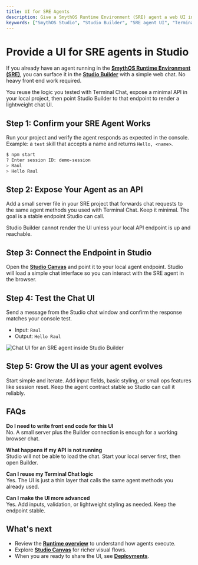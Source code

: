 ```yaml
---
title: UI for SRE Agents
description: Give a SmythOS Runtime Environment (SRE) agent a web UI in the SmythOS Studio Builder by exposing a simple API. Turn Terminal Chat into a browser chat fast.
keywords: ["SmythOS Studio", "Studio Builder", "SRE agent UI", "Terminal Chat", "web chat interface", "connect API to Studio", "SmythOS Runtime Environment", "agent UI"]
---
```


# Provide a UI for SRE agents in Studio

If you already have an agent running in the **[SmythOS Runtime Environment (SRE)](/docs/agent-runtime/overview)**, you can surface it in the **[Studio Builder](https://app.smythos.com/builder)** with a simple web chat. No heavy front end work required.

<InfoCallout title="How this works">
You reuse the logic you tested with Terminal Chat, expose a minimal API in your local project, then point Studio Builder to that endpoint to render a lightweight chat UI.
</InfoCallout>

<Spacer size="md" />

## Step 1: Confirm your SRE Agent Works

Run your project and verify the agent responds as expected in the console.  
Example: a `test` skill that accepts a name and returns `Hello, <name>`.

```bash
$ npm start
? Enter session ID: demo-session
> Raul
> Hello Raul
```

<Spacer size="md" />

## Step 2: Expose Your Agent as an API

Add a small server file in your SRE project that forwards chat requests to the same agent methods you used with Terminal Chat. Keep it minimal. The goal is a stable endpoint Studio can call.

<WarningCallout title="Keep the server running">
Studio Builder cannot render the UI unless your local API endpoint is up and reachable.
</WarningCallout>

<Spacer size="md" />

## Step 3: Connect the Endpoint in Studio

Open the **[Studio Canvas](https://app.smythos.com/builder)** and point it to your local agent endpoint. Studio will load a simple chat interface so you can interact with the SRE agent in the browser.

<Spacer size="md" />

## Step 4: Test the Chat UI

Send a message from the Studio chat window and confirm the response matches your console test.

- Input: `Raul`  
- Output: `Hello Raul`

<Image src="/docs/img/agent_studio/chat-ui.png" alt="Chat UI for an SRE agent inside Studio Builder" caption="The SRE agent running in Studio with a browser-based chat UI." />

<Spacer size="md" />

## Step 5: Grow the UI as your agent evolves

Start simple and iterate. Add input fields, basic styling, or small ops features like session reset. Keep the agent contract stable so Studio can call it reliably.

<Spacer size="md" />

## FAQs

<InfoCallout title="Common Questions" collapsible defaultCollapsed>

**Do I need to write front end code for this UI**  
No. A small server plus the Builder connection is enough for a working browser chat.

**What happens if my API is not running**  
Studio will not be able to load the chat. Start your local server first, then open Builder.

**Can I reuse my Terminal Chat logic**  
Yes. The UI is just a thin layer that calls the same agent methods you already used.

**Can I make the UI more advanced**  
Yes. Add inputs, validation, or lightweight styling as needed. Keep the endpoint stable.

</InfoCallout>

<Spacer size="md" />

## What's next

- Review the **[Runtime overview](/docs/agent-runtime/overview)** to understand how agents execute.
- Explore **[Studio Canvas](/docs/agent-studio/key-concepts/canvas)** for richer visual flows. 
- When you are ready to share the UI, see **[Deployments](/docs/agent-deployments/overview)**.
